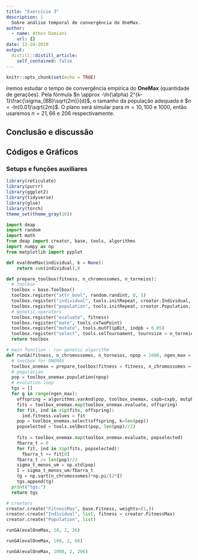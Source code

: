 ```yaml
---
title: "Exercício 3"
description: |
  Sobre análise temporal de convergência do OneMax.
author:
  - name: Athos Damiani
    url: {}
date: 12-24-2020
output:
  distill::distill_article:
    self_contained: false
---
```


```r
knitr::opts_chunk$set(echo = TRUE)
```


Iremos estudar o tempo de convergência empírica do **OneMax** (quantidade de gerações). Pela fórmula $n \approx -\ln(\alpha) 2^{k-1}\frac{\sigma_{BB}\sqrt(2m)}{d}$, o tamanho da população adequada é $n = -ln(0.01)\sqrt{2m}$. O plano será simular para $m = 10, 100$ e $1000$, então usaremos $n = 21, 66$ e $206$ respectivamente.

## Conclusão e discussão


## Códigos e Gráficos

### Setups e funções auxiliares

```r
library(reticulate)
library(purrr)
library(ggplot2)
library(tidyverse)
library(glue)
library(torch)
theme_set(theme_gray(16))
```

```python
import deap
import random
import math
from deap import creator, base, tools, algorithms
import numpy as np 
from matplotlib import pyplot
```

```python

def evalOneMax(individual, k = None):
    return sum(individual),0

def prepare_toolbox(fitness, n_chromossomes, n_torneios):
  # toolbox
  toolbox = base.Toolbox()
  toolbox.register("attr_bool", random.randint, 0, 1)
  toolbox.register("individual", tools.initRepeat, creator.Individual, toolbox.attr_bool, n = n_chromossomes)
  toolbox.register("population", tools.initRepeat, creator.Population, toolbox.individual)
  # genetic operators
  toolbox.register("evaluate", fitness)
  toolbox.register("mate", tools.cxTwoPoint)
  toolbox.register("mutate", tools.mutFlipBit, indpb = 0.05)
  toolbox.register("select", tools.selTournament, tournsize = n_torneios)
  return toolbox

# main function - run genetic algorithm
def runGA(fitness, n_chromossomes, n_torneios, npop = 1000, ngen_max = 100, cxpb = 0.7, mutpb = 0.1, epsilon = 1e-6):
  # toolbox for ONEMAX
  toolbox_onemax = prepare_toolbox(fitness = fitness, n_chromossomes = n_chromossomes, n_torneios = n_torneios)
  # population
  pop = toolbox_onemax.population(npop)
  # evolution loop
  tgs = []
  for g in range(ngen_max):
    offspring = algorithms.varAnd(pop, toolbox_onemax, cxpb=cxpb, mutpb=mutpb)
    fits = toolbox_onemax.map(toolbox_onemax.evaluate, offspring)
    for fit, ind in zip(fits, offspring):
      ind.fitness.values = fit
    pop = toolbox_onemax.select(offspring, k=len(pop))
    popselected = tools.selBest(pop, len(pop)//2)
    
    fits = toolbox_onemax.map(toolbox_onemax.evaluate, popselected)
    fbarra_t = 0
    for fit, ind in zip(fits, popselected):
      fbarra_t += fit[0]
    fbarra_t /= len(pop)//2
    sigma_t_menos_um = np.std(pop)
    I = sigma_t_menos_um/fbarra_t
    tg = np.sqrt(n_chromossomes)*np.pi/(2*I)
    tgs.append(tg)
  print("tgs:")
  return tgs

```

```python
# creators
creator.create("FitnessMax", base.Fitness, weights=(1,))
creator.create("Individual", list, fitness = creator.FitnessMax)
creator.create("Population", list)
```

```python
runGA(evalOneMax, 10, 2, 26)
```

```python
runGA(evalOneMax, 100, 2, 66)
```

```python
runGA(evalOneMax, 1000, 2, 206)
```

